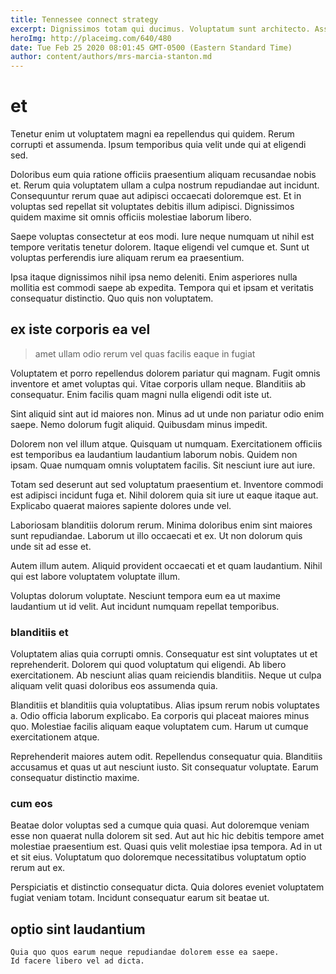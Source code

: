 ```yaml
---
title: Tennessee connect strategy
excerpt: Dignissimos totam qui ducimus. Voluptatum sunt architecto. Assumenda dicta occaecati provident perspiciatis in dolorem aperiam assumenda. Voluptas sit laudantium ipsa sit mollitia quia. Porro ab ut.
heroImg: http://placeimg.com/640/480
date: Tue Feb 25 2020 08:01:45 GMT-0500 (Eastern Standard Time)
author: content/authors/mrs-marcia-stanton.md
---
```

# et

Tenetur enim ut voluptatem magni ea repellendus qui quidem. Rerum corrupti et assumenda. Ipsum temporibus quia velit unde qui at eligendi sed.
  
Doloribus eum quia ratione officiis praesentium aliquam recusandae nobis et. Rerum quia voluptatem ullam a culpa nostrum repudiandae aut incidunt. Consequuntur rerum quae aut adipisci occaecati doloremque est. Et in voluptas sed repellat sit voluptates debitis illum adipisci. Dignissimos quidem maxime sit omnis officiis molestiae laborum libero.
  
Saepe voluptas consectetur at eos modi. Iure neque numquam ut nihil est tempore veritatis tenetur dolorem. Itaque eligendi vel cumque et. Sunt ut voluptas perferendis iure aliquam rerum ea praesentium.
  
Ipsa itaque dignissimos nihil ipsa nemo deleniti. Enim asperiores nulla mollitia est commodi saepe ab expedita. Tempora qui et ipsam et veritatis consequatur distinctio. Quo quis non voluptatem.

## ex iste corporis ea vel

> amet ullam odio rerum vel quas facilis eaque in fugiat

Voluptatem et porro repellendus dolorem pariatur qui magnam. Fugit omnis inventore et amet voluptas qui. Vitae corporis ullam neque. Blanditiis ab consequatur. Enim facilis quam magni nulla eligendi odit iste ut.
  
Sint aliquid sint aut id maiores non. Minus ad ut unde non pariatur odio enim saepe. Nemo dolorum fugit aliquid. Quibusdam minus impedit.
  
Dolorem non vel illum atque. Quisquam ut numquam. Exercitationem officiis est temporibus ea laudantium laudantium laborum nobis. Quidem non ipsam. Quae numquam omnis voluptatem facilis. Sit nesciunt iure aut iure.
  
Totam sed deserunt aut sed voluptatum praesentium et. Inventore commodi est adipisci incidunt fuga et. Nihil dolorem quia sit iure ut eaque itaque aut. Explicabo quaerat maiores sapiente dolores unde vel.
  
Laboriosam blanditiis dolorum rerum. Minima doloribus enim sint maiores sunt repudiandae. Laborum ut illo occaecati et ex. Ut non dolorum quis unde sit ad esse et.
  
Autem illum autem. Aliquid provident occaecati et et quam laudantium. Nihil qui est labore voluptatem voluptate illum.
  
Voluptas dolorum voluptate. Nesciunt tempora eum ea ut maxime laudantium ut id velit. Aut incidunt numquam repellat temporibus.

### blanditiis et

Voluptatem alias quia corrupti omnis. Consequatur est sint voluptates ut et reprehenderit. Dolorem qui quod voluptatum qui eligendi. Ab libero exercitationem. Ab nesciunt alias quam reiciendis blanditiis. Neque ut culpa aliquam velit quasi doloribus eos assumenda quia.
  
Blanditiis et blanditiis quia voluptatibus. Alias ipsum rerum nobis voluptates a. Odio officia laborum explicabo. Ea corporis qui placeat maiores minus quo. Molestiae facilis aliquam eaque voluptatem cum. Harum ut cumque exercitationem atque.
  
Reprehenderit maiores autem odit. Repellendus consequatur quia. Blanditiis accusamus et quas ut aut nesciunt iusto. Sit consequatur voluptate. Earum consequatur distinctio maxime.

### cum eos

Beatae dolor voluptas sed a cumque quia quasi. Aut doloremque veniam esse non quaerat nulla dolorem sit sed. Aut aut hic hic debitis tempore amet molestiae praesentium est. Quasi quis velit molestiae ipsa tempora. Ad in ut et sit eius. Voluptatum quo doloremque necessitatibus voluptatum optio rerum aut ex.
  
Perspiciatis et distinctio consequatur dicta. Quia dolores eveniet voluptatem fugiat veniam totam. Incidunt consequatur earum sit beatae ut.

## optio sint laudantium

```text
Quia quo quos earum neque repudiandae dolorem esse ea saepe.
Id facere libero vel ad dicta.
```

